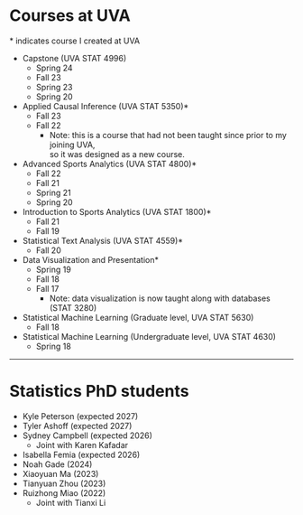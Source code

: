 # Courses at UVA

\* indicates course I created at UVA

* Capstone (UVA STAT 4996)
  + Spring 24
  + Fall 23
  + Spring 23
  + Spring 20
* Applied Causal Inference (UVA STAT 5350)*
  + Fall 23 
  + Fall 22
    + Note: this is a course that had not been taught since prior to my joining UVA, \
so it was designed as a new course.
* Advanced Sports Analytics (UVA STAT 4800)*
  + Fall 22
  + Fall 21
  + Spring 21
  + Spring 20
* Introduction to Sports Analytics (UVA STAT 1800)*
  + Fall 21
  + Fall 19
* Statistical Text Analysis (UVA STAT 4559)*
  + Fall 20
* Data Visualization and Presentation*
  + Spring 19
  + Fall 18
  + Fall 17
    + Note: data visualization is now taught along with databases (STAT 3280)
* Statistical Machine Learning (Graduate level, UVA STAT 5630)
  + Fall 18
* Statistical Machine Learning (Undergraduate level, UVA STAT 4630)
  + Spring 18



------------------------------------------------------------------------

# Statistics PhD students

* Kyle Peterson (expected 2027)
* Tyler Ashoff (expected 2027)
* Sydney Campbell (expected 2026)
  + Joint with Karen Kafadar
* Isabella Femia (expected 2026)
* Noah Gade (2024)
* Xiaoyuan Ma (2023)
* Tianyuan Zhou (2023)
* Ruizhong Miao (2022)
  + Joint with Tianxi Li
